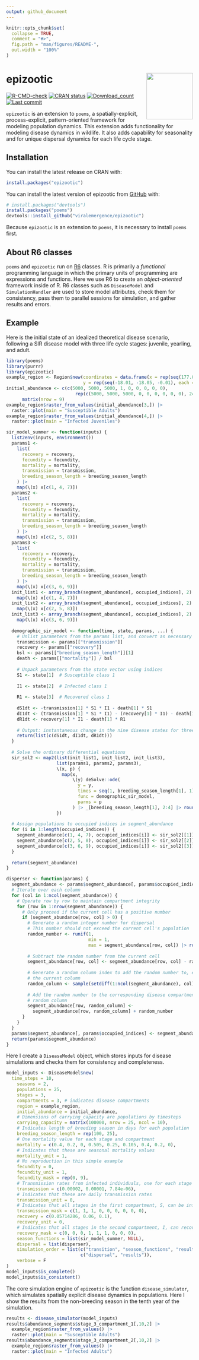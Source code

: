 ```yaml
---
output: github_document
---
```


<!-- README.md is generated from README.Rmd. Please edit that file -->

```r
knitr::opts_chunk$set(
  collapse = TRUE,
  comment = "#>",
  fig.path = "man/figures/README-",
  out.width = "100%"
)
```

# epizootic <img src='man/figures/hex.svg' align="right" height="125" />

<!-- badges: start -->
[![R-CMD-check](https://github.com/viralemergence/epizootic/actions/workflows/R-CMD-check.yaml/badge.svg)](https://github.com/viralemergence/epizootic/actions/workflows/R-CMD-check.yaml)
[![CRAN status](https://www.r-pkg.org/badges/version/epizootic)](https://CRAN.R-project.org/package=epizootic)
[![Download_count](https://cranlogs.r-pkg.org/badges/grand-total/epizootic)](https://CRAN.R-project.org/package=epizootic)
[![Last commit](https://img.shields.io/github/last-commit/viralemergence/epizootic.svg)](https://github.com/viralemergence/epizootic/commits/master)
<!-- badges: end -->

`epizootic` is an extension to `poems`, a spatially-explicit, process-explicit, pattern-oriented framework for modeling population dynamics. This extension adds functionality for modeling disease dynamics in wildlife. It also adds capability for seasonality and for unique dispersal dynamics for each life cycle stage.

## Installation

You can install the latest release on CRAN with:

``` r
install.packages("epizootic")
```

You can install the latest version of epizootic from [GitHub](https://github.com/) with:

``` r
# install.packages("devtools")
install.packages("poems")
devtools::install_github("viralemergence/epizootic")
```

Because `epizootic` is an extension to `poems`, it is necessary to install `poems`
first.

## About R6 classes

`poems` and `epizootic` run on [R6](https://r6.r-lib.org/articles/Introduction.html) classes. R is primarily a *functional* programming language in which the primary units of programming are expressions and functions. Here we use R6 to create an *object-oriented* framework inside of R. R6 classes such as `DiseaseModel` and `SimulationHandler` are used to store model attributes, check them for consistency, pass them to parallel sessions for simulation, and gather results and errors.

## Example

Here is the initial state of an idealized theoretical disease scenario, following a SIR disease model with three life cycle stages: juvenile, yearling, and adult.

```r
library(poems)
library(purrr)
library(epizootic)
example_region <- Region$new(coordinates = data.frame(x = rep(seq(177.01, 177.05, 0.01), 5),
                             y = rep(seq(-18.01, -18.05, -0.01), each = 5)))
initial_abundance <- c(c(5000, 5000, 5000, 1, 0, 0, 0, 0, 0),
                          rep(c(5000, 5000, 5000, 0, 0, 0, 0, 0, 0), 24)) |>
      matrix(nrow = 9)
example_region$raster_from_values(initial_abundance[3,]) |>
  raster::plot(main = "Susceptible Adults")
example_region$raster_from_values(initial_abundance[4,]) |>
  raster::plot(main = "Infected Juveniles")
```

```r
sir_model_summer <- function(inputs) {
  list2env(inputs, environment())
  params1 <-
    list(
      recovery = recovery,
      fecundity = fecundity,
      mortality = mortality,
      transmission = transmission,
      breeding_season_length = breeding_season_length
    ) |>
    map(\(x) x[c(1, 4, 7)])
  params2 <-
    list(
      recovery = recovery,
      fecundity = fecundity,
      mortality = mortality,
      transmission = transmission,
      breeding_season_length = breeding_season_length
    ) |>
    map(\(x) x[c(2, 5, 8)])
  params3 <-
    list(
      recovery = recovery,
      fecundity = fecundity,
      mortality = mortality,
      transmission = transmission,
      breeding_season_length = breeding_season_length
    ) |>
    map(\(x) x[c(3, 6, 9)])
  init_list1 <- array_branch(segment_abundance[, occupied_indices], 2) |> 
    map(\(x) x[c(1, 4, 7)])
  init_list2 <- array_branch(segment_abundance[, occupied_indices], 2) |> 
    map(\(x) x[c(2, 5, 8)])
  init_list3 <- array_branch(segment_abundance[, occupied_indices], 2) |> 
    map(\(x) x[c(3, 6, 9)])
  
  demographic_sir_model <- function(time, state, params, ...) {
    # Unlist parameters from the params list, and convert as necessary
    transmission <- params[["transmission"]]
    recovery <- params[["recovery"]]
    bsl <- params[["breeding_season_length"]][1]
    death <- params[["mortality"]] / bsl
    
    # Unpack parameters from the state vector using indices
    S1 <- state[1]  # Susceptible class 1
    
    I1 <- state[2]  # Infected class 1
    
    R1 <- state[3]  # Recovered class 1
    
    dS1dt <- -transmission[1] * S1 * I1 - death[1] * S1
    dI1dt <- (transmission[1] * S1 * I1) - (recovery[1] * I1) - death[1] * I1
    dR1dt <- recovery[1] * I1 - death[1] * R1
    
    # Output: instantaneous change in the nine disease states for three classes
    return(list(c(dS1dt, dI1dt, dR1dt)))
  }
  
  # Solve the ordinary differential equations
  sir_sol2 <- map2(list(init_list1, init_list2, init_list3),
                   list(params1, params2, params3),
                   \(x, p) {
                     map(x,
                         \(y) deSolve::ode(
                           y = y,
                           times = seq(1, breeding_season_length[1], 1),
                           func = demographic_sir_model,
                           parms = p
                         ) |> _[breeding_season_length[1], 2:4] |> round())
                   })
  
  # Assign populations to occupied indices in segment_abundance
  for (i in 1:length(occupied_indices)) {
    segment_abundance[c(1, 4, 7), occupied_indices[i]] <- sir_sol2[[1]][[i]]
    segment_abundance[c(2, 5, 8), occupied_indices[i]] <- sir_sol2[[2]][[i]]
    segment_abundance[c(3, 6, 9), occupied_indices[i]] <- sir_sol2[[3]][[i]]
  }
  
  return(segment_abundance)
}

disperser <- function(params) {
  segment_abundance <- params$segment_abundance[, params$occupied_indices]
  # Iterate over each column
  for (col in 1:ncol(segment_abundance)) {
    # Operate row by row to maintain compartment integrity
    for (row in 1:nrow(segment_abundance)) {
      # Only proceed if the current cell has a positive number
      if (segment_abundance[row, col] > 0) {
        # Generate a random integer number for dispersal
        # This number should not exceed the current cell's population
        random_number <- runif(1, 
                               min = 1, 
                               max = segment_abundance[row, col]) |> round()
        
        # Subtract the random number from the current cell
        segment_abundance[row, col] <- segment_abundance[row, col] - random_number
        
        # Generate a random column index to add the random number to, excluding
        # the current column
        random_column <- sample(setdiff(1:ncol(segment_abundance), col), 1)
        
        # Add the random number to the corresponding disease compartment in the
        # random column
        segment_abundance[row, random_column] <-
          segment_abundance[row, random_column] + random_number
      }
    }
  }
  params$segment_abundance[, params$occupied_indices] <- segment_abundance
  return(params$segment_abundance)
}

```

Here I create a `DiseaseModel` object, which stores inputs for disease simulations and checks them for consistency and completeness.

```r
model_inputs <- DiseaseModel$new(
  time_steps = 10,
    seasons = 2,
    populations = 25,
    stages = 3,
    compartments = 3, # indicates disease compartments
    region = example_region,
    initial_abundance = initial_abundance,
    # Dimensions of carrying_capacity are populations by timesteps
    carrying_capacity = matrix(100000, nrow = 25, ncol = 10),
    # Indicates length of breeding season in days for each population
    breeding_season_length = rep(100, 25),
    # One mortality value for each stage and compartment
    mortality = c(0.4, 0.2, 0, 0.505, 0.25, 0.105, 0.4, 0.2, 0),
    # Indicates that these are seasonal mortality values
    mortality_unit = 1,
    # No reproduction in this simple example
    fecundity = 0,
    fecundity_unit = 1,
    fecundity_mask = rep(0, 9),
    # Transmission rates from infected individuals, one for each stage
    transmission = c(0.00002, 0.00001, 7.84e-06),
    # Indicates that these are daily transmission rates
    transmission_unit = 0,
    # Indicates that all stages in the first compartment, S, can be infected
    transmission_mask = c(1, 1, 1, 0, 0, 0, 0, 0, 0),
    recovery = c(0.05714286, 0.06, 0.1),
    recovery_unit = 0,
    # Indicates that all stages in the second compartment, I, can recover
    recovery_mask = c(0, 0, 0, 1, 1, 1, 0, 0, 0),
    season_functions = list(sir_model_summer, NULL), 
    dispersal = list(disperser),
    simulation_order = list(c("transition", "season_functions", "results"),
                            c("dispersal", "results")),
    verbose = F
)
model_inputs$is_complete()
model_inputs$is_consistent()
```

The core simulation engine of `epizootic` is the function `disease_simulator`, which simulates spatially explicit disease dynamics in populations. Here I show the results
from the non-breeding season in the tenth year of the simulation.

```r
results <- disease_simulator(model_inputs)
results$abundance_segments$stage_3_compartment_1[,10,2] |>
  example_region$raster_from_values() |>
  raster::plot(main = "Susceptible Adults")
results$abundance_segments$stage_3_compartment_2[,10,2] |>  
  example_region$raster_from_values() |>
  raster::plot(main = "Infected Adults")
```
